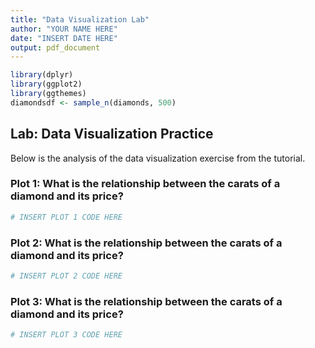 ```yaml
---
title: "Data Visualization Lab"
author: "YOUR NAME HERE"
date: "INSERT DATE HERE"
output: pdf_document
---
```


```r
library(dplyr)
library(ggplot2)
library(ggthemes)
diamondsdf <- sample_n(diamonds, 500)
```

## Lab: Data Visualization Practice

Below is the analysis of the data visualization exercise from the tutorial.

### Plot 1:  What is the relationship between the carats of a diamond and its price?

```r

# INSERT PLOT 1 CODE HERE

```

\newpage

### Plot 2:  What is the relationship between the carats of a diamond and its price?

```r

# INSERT PLOT 2 CODE HERE

```

\newpage

### Plot 3:  What is the relationship between the carats of a diamond and its price?

```r

# INSERT PLOT 3 CODE HERE

```